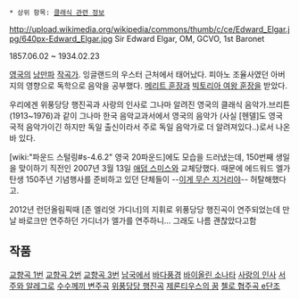  * 상위 항목: [[클래식 관련 정보]]
http://upload.wikimedia.org/wikipedia/commons/thumb/c/ce/Edward_Elgar.jpg/640px-Edward_Elgar.jpg
Sir Edward Elgar, OM, GCVO, 1st Baronet

1857.06.02 ~ 1934.02.23

[[영국]]의 [[낭만파]] [[작곡가]]. 잉글랜드의 우스터 근처에서 태어났다. 피아노 조율사였던 아버지의 영향으로 독학으로 음악을 공부했다. [[메리트 훈장]]과 [[빅토리아 여왕 훈장]]을 받았다. 

우리에겐 위풍당당 행진곡과 사랑의 인사로 그나마 알려진 영국의 클래식 음악가.브리튼(1913~1976)과 같이 그나마 한국 음악교과서에서 영국의 음악가 (사실 [헨델]도 영국 국적 음악가이긴 하지만 독일 출신이라서 주로 독일 음악가로 더 알려져있다..)로서 나온 바 있다.

[wiki:"파운드 스털링#s-4.6.2" 영국 20파운드]에도 모습을 드러냈는데, 150번째 생일을 맞이하기 직전인 2007년 3월 13일 [[애덤 스미스]]와 교체당했다. 때문에 에드워드 엘가 탄생 150주년 기념행사를 준비하고 있던 단체들이 --[[이게 무슨 지거리야]]-- 허탈해했다고.

2012년 런던올림픽때 [존 엘리엇 가디너]의 지휘로 위풍당당 행진곡이 연주되었는데 만날 바로크만 연주하던 가디너가 엘가를 연주하니...  그래도 나름 괜찮았다고함

== 작품 ==
[[교향곡 1번(엘가)|교향곡 1번]]
[[교향곡 2번(엘가)|교향곡 2번]]
[[교향곡 3번(엘가)|교향곡 3번]]
[[남국에서]]
[[바다풍경]]
[[바이올린 소나타]]
[[사랑의 인사]]
[[서주와 알레그로]]
[[수수께끼 변주곡]]
[[위풍당당 행진곡]]
[[제론티우스의 꿈]]
[[첼로 협주곡 e단조]]
